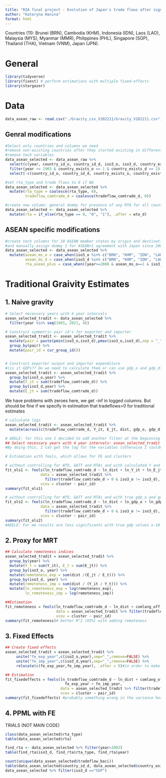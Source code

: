 ```yaml
---
title: "RIA final project - Evolution of Japan's trade flows after signing the ASEAN+1 in 1977"
author: "Kateryna Hanina"
format: html
---
```


Countries (11): Brunei (BRN), Cambodia (KHM), Indonesia (IDN), Laos (LAO), Malaysia (MYS), Myanmar (MMR), Philippines (PHL), Singapore (SGP), Thailand (THA), Vietnam (VNM), Japan (JPN).


# General
```r
library(tidyverse)
library(fixest) # perform estimations with multiple fixed-effects
library(stargazer)
```


# Data

```r
data_asean_raw <- read.csv("./Gravity_csv_V202211/Gravity_V202211.csv")
```


## Genral modifications
```r
#Select only countries and columns we need
#remove non-existing countries after they started existing in different form (+Singapore independence since 1965)
#remove tech variables
data_asean_selected <- data_asean_raw %>%
  select(c(year, country_id_o, country_id_d, iso3_o, iso3_d, country_exists_o, country_exists_d, dist, comlang_off, comlang_ethno, comcol, col45, comleg_pretrans, comleg_posttrans, comrelig, col_dep_end_conflict, gdp_o, gdp_d, gatt_o, gatt_d, wto_o, wto_d, rta_type, tradeflow_comtrade_d)) %>%
  filter(year >= 1965 & country_exists_o == 1 & country_exists_d == 1) %>%
  select(-c(country_id_o, country_id_d, country_exists_o, country_exists_d))
```

```r
#set rta_type and trade flows to 0 if NA
data_asean_selected <- data_asean_selected %>%
  mutate(rta_type = coalesce(rta_type, 0),
         tradeflow_comtrade_d = coalesce(tradeflow_comtrade_d, 0))
```

```r
#create new column: general dummy for presence of any RTA for all countries
data_asean_selected <- data_asean_selected %>%
  mutate(rta = if_else(rta_type == 0, "0", "1"), .after = wto_d)
```

## ASEAN specific modifications
```r
#create tech columns for 10 ASEAN member states by origin and destination
#and manually assign dummy 1 for ASEAN+1 agreement with Japan since 2008
data_asean_selected <- data_asean_selected %>%
  mutate(asean_ms_o = case_when(iso3_o %in% c("BRN", "KHM", "IDN", "LAO", "MYS", "MMR", "PHL", "SGP", "THA", "VNM") ~ 1, TRUE ~ 0),
         asean_ms_d = case_when(iso3_d %in% c("BRN", "KHM", "IDN", "LAO", "MYS", "MMR", "PHL", "SGP", "THA", "VNM") ~ 1, TRUE ~ 0),
         rta_asean_plus = case_when((year>=2008 & asean_ms_o==1 & iso3_d=="JPN") | (year>=2008 & iso3_o=="JPN" & asean_ms_d==1) ~ 1, TRUE ~ 0))
```





# Traditional Graivity Estimates

## 1. Naive gravity
```r
# Select necessary years with 4 year intervals
asean_selected_tradit <- data_asean_selected %>%
  filter(year %in% seq(1965, 2021, 4))
```

```r
# Construct symmetric pair id's for exporter and importer
asean_selected_tradit <- asean_selected_tradit %>%
  mutate(pair = paste(pmin(iso3_o,iso3_d),pmax(iso3_o,iso3_d),sep = "_")) %>%
  group_by(pair) %>%
  mutate(pair_id = cur_group_id())


# Construct exporter output and importer expenditure
#(is it GDPs?? Do we need to calculate them or can use gdp_o and gdp_d?)
asean_selected_tradit <- asean_selected_tradit %>%
  group_by(iso3_o,year) %>%
  mutate(Y_it = sum(tradeflow_comtrade_d)) %>%
  group_by(iso3_d,year) %>%
  mutate(E_jt = sum(tradeflow_comtrade_d))
```


We have problems with zeroes here, we get -inf in logged columns. But should be fine if we specify in estimation that tradeflows>0 for traditional estimates
```r
# calculate logs
asean_selected_tradit <- asean_selected_tradit %>%
  mutate(across(c(tradeflow_comtrade_d, Y_it, E_jt, dist, gdp_o, gdp_d), ~log(.x), .names="ln_{.col}"))

# ADELE: for this one I decided to add another filter at the beginning to get only the trade flows>0 with the code: 
## Select necessary years with 4 year intervals: asean_selected_tradit <- data_asean_selected %>% filter(year %in% seq(1965, 2021, 4)& tradeflow_comtrade_d>0)
#By doing this, I can get the log for the variables (otherwise I couldn't) and I can avoid the -inf. I know that the teacher did it also during running the regression but for me it was better to specify it before otherwise I couldn't run his code. 
```

```r
# Estimation with feols, which allows for FE and clusters

# without controlling for WTO, GATT and RTAs and with calculated Y and E
fit_ols1 <- feols(ln_tradeflow_comtrade_d ~ ln_dist + ln_Y_it + ln_E_jt + comlang_off + comcol + col45 + comleg_pretrans + comleg_posttrans + comrelig,
                data = asean_selected_tradit %>%
                  filter(tradeflow_comtrade_d > 0 & iso3_o != iso3_d), 
                vcov = cluster ~ pair_id)
summary(fit_ols1)

# without controlling for WTO, GATT and RTAs and with true gdp_o and gdp_d
fit_ols2 <- feols(ln_tradeflow_comtrade_d ~ ln_dist + ln_gdp_o + ln_gdp_d + comlang_off + comcol + col45 + comleg_pretrans + comleg_posttrans + comrelig,
                data = asean_selected_tradit %>%
                  filter(tradeflow_comtrade_d > 0 & iso3_o != iso3_d), 
                vcov = cluster ~ pair_id)
summary(fit_ols2) 
#ADELE: For me results are less significants with true gdp values x-10 (??) + better R^2 with using the proxies for GDP (62%)
```


## 2. Proxy for MRT

```r
## Calculate remoteness indices
asean_selected_tradit = asean_selected_tradit %>%
  group_by(year) %>%
  mutate(Y_t = sum(Y_it), E_t = sum(E_jt)) %>%
  group_by(iso3_o, year) %>%
  mutate(remoteness_exp = sum(dist /(E_jt / E_t))) %>%
  group_by(iso3_d, year) %>%
  mutate(remoteness_imp = sum(dist / (Y_it / Y_t))) %>%
  mutate(ln_remoteness_exp = log(remoteness_exp), 
         ln_remoteness_imp = log(remoteness_imp))

##Estimation
fit_remoteness = feols(ln_tradeflow_comtrade_d ~ ln_dist + comlang_off + comlang_ethno + comcol + col45 + comleg_pretrans + comleg_posttrans + comrelig + col_dep_end_conflict + ln_Y_it + ln_E_jt + ln_remoteness_exp + ln_remoteness_imp,
                       data = asean_selected_tradit %>% filter(tradeflow_comtrade_d > 0 & iso3_o != iso3_d),
                       vcov = cluster ~ pair_id)
summary(fit_remoteness)# better R^2 (65%) with adding remoteness
```

## 3. Fixed Effects
```r
## Create fixed effects 
asean_selected_tradit = asean_selected_tradit %>%
     unite("fe_exp_year",c(iso3_o,year),sep="_",remove=FALSE) %>%
     unite("fe_imp_year",c(iso3_d,year),sep="_",remove=FALSE) %>%
     relocate(c(fe_exp_year,fe_imp_year), .after = 5)#in order to make it clear in the table

## Estimation 
fit_fixedeffects = feols(ln_tradeflow_comtrade_d ~ ln_dist + comlang_off + comlang_ethno + comcol + col45 + comleg_pretrans + comleg_posttrans + comrelig + col_dep_end_conflict + ln_Y_it + ln_E_jt |
                           fe_exp_year + fe_imp_year,
                         data = asean_selected_tradit %>% filter(tradeflow_comtrade_d > 0 & iso3_o != iso3_d),
                         vcov = cluster ~ pair_id)
summary(fit_fixedeffects) #probably something wrong in the variance here because R^2=1 (not impossible but low chances to get this result)

```



## 4. PPML with FE






TRIALS (NOT MAIN CODE)
```r
class(data_asean_selected$rta_type)
table(data_asean_selected$rta)
```

```r
find_rta <- data_asean_selected %>% filter(year>2002)
table(find_rta$iso3_d, find_rta$rta_type, find_rta$year)
```


```r
count(unique(data_asean_selected$tradeflow_baci))
table(data_asean_selected$country_id_d, data_asean_selected$country_exists_d)
data_asean_selected %>% filter(iso3_d =="SGP")
```


